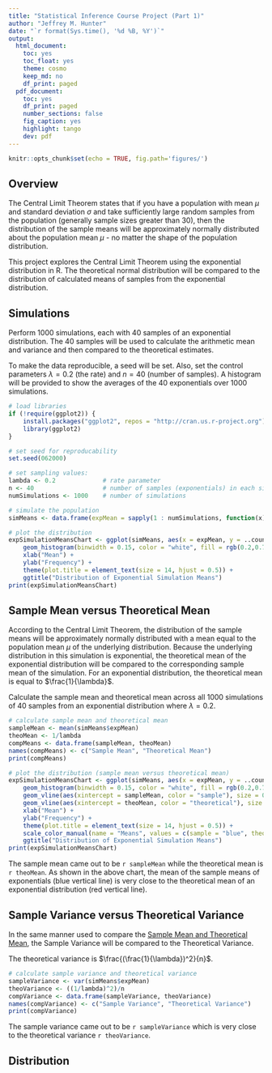 ```yaml
---
title: "Statistical Inference Course Project (Part 1)"
author: "Jeffrey M. Hunter"
date: "`r format(Sys.time(), '%d %B, %Y')`"
output:
  html_document:
    toc: yes
    toc_float: yes
    theme: cosmo
    keep_md: no
    df_print: paged
  pdf_document:
    toc: yes
    df_print: paged
    number_sections: false
    fig_caption: yes
    highlight: tango
    dev: pdf
---
```


```r
knitr::opts_chunk$set(echo = TRUE, fig.path='figures/')
```

## Overview

The Central Limit Theorem states that if you have a population with mean $\mu$
and standard deviation $\sigma$ and take sufficiently large random samples from
the population (generally sample sizes greater than 30), then the distribution
of the sample means will be approximately normally distributed about the
population mean $\mu$ - no matter the shape of the population distribution.

This project explores the Central Limit Theorem using the exponential
distribution in R. The theoretical normal distribution will be compared to the
distribution of calculated means of samples from the exponential distribution.

## Simulations

Perform 1000 simulations, each with 40 samples of an exponential distribution.
The 40 samples will be used to calculate the arithmetic mean and variance and
then compared to the theoretical estimates.

To make the data reproducible, a seed will be set. Also, set the control 
parameters $\lambda = 0.2$ (the rate) and $n = 40$ (number of samples). A histogram
will be provided to show the averages of the 40 exponentials over 1000
simulations.

```r
# load libraries
if (!require(ggplot2)) {
    install.packages("ggplot2", repos = "http://cran.us.r-project.org")
    library(ggplot2)
}

# set seed for reproducability
set.seed(062000)

# set sampling values:
lambda <- 0.2             # rate parameter
n <- 40                   # number of samples (exponentials) in each simulation
numSimulations <- 1000    # number of simulations

# simulate the population
simMeans <- data.frame(expMean = sapply(1 : numSimulations, function(x) {mean(rexp(n, lambda))}))

# plot the distribution
expSimulationMeansChart <- ggplot(simMeans, aes(x = expMean, y = ..count..)) +
    geom_histogram(binwidth = 0.15, color = "white", fill = rgb(0.2,0.7,0.1,0.4))  +
    xlab("Mean") +
    ylab("Frequency") +
    theme(plot.title = element_text(size = 14, hjust = 0.5)) +
    ggtitle("Distribution of Exponential Simulation Means")
print(expSimulationMeansChart)
```

## Sample Mean versus Theoretical Mean

According to the Central Limit Theorem, the distribution of the sample means
will be approximately normally distributed with a mean equal to the population
mean $\mu$ of the underlying distribution. Because the underlying distribution
in this simulation is exponential, the theoretical mean of the exponential
distribution will be compared to the corresponding sample mean of the
simulation. For an exponential distribution, the theoretical mean is equal to
$\frac{1}{\lambda}$. 

Calculate the sample mean and theoretical mean across all 1000 simulations of
40 samples from an exponential distribution where $\lambda = 0.2$. 

```r
# calculate sample mean and theoretical mean
sampleMean <- mean(simMeans$expMean)
theoMean <- 1/lambda
compMeans <- data.frame(sampleMean, theoMean)
names(compMeans) <- c("Sample Mean", "Theoretical Mean")
print(compMeans)

# plot the distribution (sample mean versus theoretical mean)
expSimulationMeansChart <- ggplot(simMeans, aes(x = expMean, y = ..count..)) +
    geom_histogram(binwidth = 0.15, color = "white", fill = rgb(0.2,0.7,0.1,0.4))  +
    geom_vline(aes(xintercept = sampleMean, color = "sample"), size = 0.50) +
    geom_vline(aes(xintercept = theoMean, color = "theoretical"), size = 0.50) +
    xlab("Mean") +
    ylab("Frequency") +
    theme(plot.title = element_text(size = 14, hjust = 0.5)) +
    scale_color_manual(name = "Means", values = c(sample = "blue", theoretical = "red")) +
    ggtitle("Distribution of Exponential Simulation Means")
print(expSimulationMeansChart)
```

The sample mean came out to be `r sampleMean` while the theoretical mean is
`r theoMean`. As shown in the above chart, the mean of the sample means of
exponentials (blue vertical line) is very close to the theoretical mean of an
exponential distribution (red vertical line).

## Sample Variance versus Theoretical Variance

In the same manner used to compare the
[Sample Mean and Theoretical Mean](#sample-mean-versus-theoretical-mean), the
Sample Variance will be compared to the Theoretical Variance.

The theoretical variance is $\frac{(\frac{1}{\lambda})^2}{n}$.

```r
# calculate sample variance and theoretical variance
sampleVariance <- var(simMeans$expMean)
theoVariance <- ((1/lambda)^2)/n
compVariance <- data.frame(sampleVariance, theoVariance)
names(compVariance) <- c("Sample Variance", "Theoretical Variance")
print(compVariance)
```

The sample variance came out to be `r sampleVariance` which is very close
to the theoretical variance `r theoVariance`.

## Distribution
